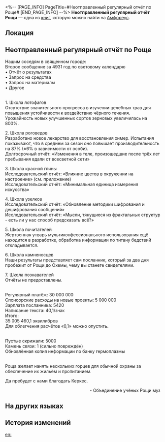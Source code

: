 <%-- [PAGE_INFO]
PageTitle=#Неотправленный регулярный отчёт по Роще#
[END_PAGE_INFO] --%>
{{Дополнить}}
{{Книга Инфобокс
|id           = 501
|Название     = Неотправленный регулярный отчёт Рощи
|Изображение  = Предмет Книга Амфореус 2.png
|Мир          = Амфореус
|Томов        = 1
|Автор        = <!--нужно добавить-->
|Описание     = Регулярная корреспонденция между Рощей муз и Охемой, недоставленная вовремя из-за катастрофы.
|Том1         = {{tx}}
|Источник1    = {{tx|Отсутствует источник}}
|Персонажи    = 
|Фракции      = 
}}
'''Неотправленный регулярный отчёт Рощи''' — одна из [[Книги|книг]], которую можно найти на [[Амфореус]].

==Локация==
{{Отметка карты|<!--название карты-->|<!--id отметки-->}}

==Неотправленный регулярный отчёт по Роще==
Нашим соседям в священном городе:<br />        Второе сообщение за 4931 год по световому календарю<br />
• Отчёт о результатах<br />
• Запрос на средства<br />
• Запрос на материалы<br />
• Другое

{{Размер|28|Отчёт о результатах}}<br />
1. Школа лотофагов<br />
Отсутствие значительного прогресса в изучении целебных трав для повышения устойчивости к воздействию чёрного течения.<br />
Урожайность новых улучшенных сортов зерновых увеличилась на 800%.

2. Школа роговедов<br />
Разработано новое лекарство для восстановления химер. Испытания показывают, что в среднем за сезон оно повышает производительность на 87% (±6% в зависимости от особи).<br />
Долгосрочный отчёт: «Изменения в теле, произошедшие после трёх лет пребывания вдали от всесветной сети»

3. Школа красной глины<br />
Исследовательский отчёт: «Влияние цветов в окружении на настроение» (см. приложение)<br />
Исследовательский отчёт: «Минимальная единица измерения искусства»

4. Школа узелков<br />
Исследовательский отчёт: «Обновление методики шифрования и дешифрования сообщений»<br />
Исследовательский отчёт: «Мысли, тянущиеся из фрактальных структур - есть ли у нас способ предсказать всё?»

5. Школа почитателей<br />
Жертвенная утварь мультиконфессионального использования ещё находится в разработке, обработка информации по титану бедствий откладывается.

6. Школа камненосцев<br />
Наши результаты представляет сам посланник, который за два дня пробежит от Рощи до Охемы, чему вы станете свидетелями.

7. Школа познавателей<br />
Отчёты не предоставлены.

{{Размер|28|Запрос на средства}}<br />
Регулярный платёж: 30 000 000<br />
Спонсорские расходы на новые проекты: 5 000 000<br />
Зарплата посланника: 5420<br />
Написание текста: 40,1/знак<br />
Итого:<br />
35 005 460,1 эквилибров<br />
Для облегчения расчётов «0,1» можно опустить.

{{Размер|28|Запрос на материалы}}<br />
Пустые скрижали: 5000<br />
Камень связи: 1 (сильно повреждён)<br />
Обновлённая копия информации по банку гермоплазмы

{{Размер|28|Другое}}<br />
Роща желает нанять нескольких горцев для обычной охраны за обеспечение их жильём и пропитанием.

Да пребудет с нами благодать Керкес.<br /><div align="right">- Объединение учёных Рощи муз</div>

==На других языках==
{{На других языках
|en   = Undelivered Grove Report
|zhs  = 未寄出的树庭定期报告
|zht  = 未寄出的樹庭定期報告
|ja   = 送ることのできなかった樹庭の定期報告書
|ko   = 부치지 못한 나무 정원의 정기 보고서
|es   = Informe periódico no enviado del Soto
|fr   = Rapport du Bosquet non livré
|ru   = Неотправленный регулярный отчёт Рощи
|th   = รายงานประจำลานพฤกษ์ (ที่ยังไม่ได้ส่ง)
|vi   = Báo Cáo Điện Cây Định Kỳ Chưa Gửi
|de   = Nicht zugestellter Periodischer Bericht vom Hain
|id   = Laporan Berkala Grove yang Belum Dikirim
|pt   = Relatório Não Enviado Sobre o Bosque
}}

==История изменений==
{{История изменений|3.5}}

[[en:]]